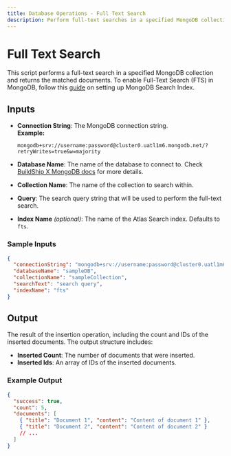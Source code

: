 ```yaml
---
title: Database Operations - Full Text Search
description: Perform full-text searches in a specified MongoDB collection and return matched documents.
---
```



# Full Text Search

This script performs a full-text search in a specified MongoDB collection and returns the matched documents. To enable Full-Text Search (FTS) in MongoDB, follow this [guide](https://docs.buildship.com/tutorials/mongodb-search#full-text-search) on setting up MongoDB Search Index.

<Node id="@buildship/mongodb-full-text-search" version="1.2.0" />

## Inputs

- **Connection String**: The MongoDB connection string.  
  **Example:**  
  ```
  mongodb+srv://username:password@cluster0.uatl1m6.mongodb.net/?retryWrites=true&w=majority
  ```

- **Database Name**: The name of the database to connect to. Check [BuildShip X MongoDB docs](https://docs.buildship.com/database/mongodb) for more details.

- **Collection Name**: The name of the collection to search within.

- **Query**: The search query string that will be used to perform the full-text search.

- **Index Name** *(optional)*: The name of the Atlas Search index. Defaults to `fts`.

### Sample Inputs
```json
{
  "connectionString": "mongodb+srv://username:password@cluster0.uatl1m6.mongodb.net/?retryWrites=true&w=majority",
  "databaseName": "sampleDB",
  "collectionName": "sampleCollection",
  "searchText": "search query",
  "indexName": "fts"
}
```

## Output

The result of the insertion operation, including the count and IDs of the inserted documents. The output structure includes:

- **Inserted Count**: The number of documents that were inserted.
- **Inserted Ids**: An array of IDs of the inserted documents.

### Example Output
```json
{
  "success": true,
  "count": 5,
  "documents": [
    { "title": "Document 1", "content": "Content of document 1" },
    { "title": "Document 2", "content": "Content of document 2" }
    // ...
  ]
}
```